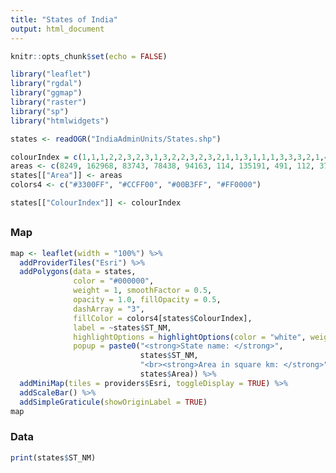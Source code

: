 ```yaml
---
title: "States of India"
output: html_document
---
```


<style>
    body .main-container {
        max-width: 100%;
        padding: 0;
        margin: 0;
    }
</style>

```r
knitr::opts_chunk$set(echo = FALSE)
```


```r
library("leaflet")
library("rgdal")
library("ggmap")
library("raster")
library("sp")
library("htmlwidgets")

states <- readOGR("IndiaAdminUnits/States.shp")

colourIndex = c(1,1,1,2,2,3,2,3,1,3,2,2,3,2,3,2,1,1,3,1,1,1,3,3,3,2,1,4,2,3,3,1,1,4,1,4)
areas <- c(8249, 162968, 83743, 78438, 94163, 114, 135191, 491, 112, 3702, 196024, 44212, 55673, 222236, 79714, 191791, 38863, 32, 308350, 307713, 22327, 22429, 21081, 16579, 1484, 562, 50362, 342239, 7096, 130058, 112077, 10486, 243290, 53483, 88752, 155707)
states[["Area"]] <- areas
colors4 <- c("#3300FF", "#CCFF00", "#00B3FF", "#FF0000")

states[["ColourIndex"]] <- colourIndex
```

## {.tabset .tabset-fade}
### Map 

```r
map <- leaflet(width = "100%") %>% 
  addProviderTiles("Esri") %>% 
  addPolygons(data = states, 
              color = "#000000", 
              weight = 1, smoothFactor = 0.5,
              opacity = 1.0, fillOpacity = 0.5,
              dashArray = "3",
              fillColor = colors4[states$ColourIndex],
              label = ~states$ST_NM,
              highlightOptions = highlightOptions(color = "white", weight = 2),
              popup = paste0("<strong>State name: </strong>",
                             states$ST_NM, 
                             "<br><strong>Area in square km: </strong>",
                             states$Area)) %>%
  addMiniMap(tiles = providers$Esri, toggleDisplay = TRUE) %>% 
  addScaleBar() %>%
  addSimpleGraticule(showOriginLabel = TRUE)
map
```


### Data

```r
print(states$ST_NM)
```
